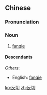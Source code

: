 ==Chinese==
{{zh-forms}}
{{wikipedia|lang=zh}}

===Pronunciation===
{{zh-pron
|m=fǎnqiè
|c=faan1 cit3,faan2 cit3
|cat=n
}}

===Noun===
{{zh-noun}}

# [[fanqie]]

====Descendants====
{{CJKV|反切|はんせつ|반절|phiên thiết}}
''Others'':
* English: [[fanqie]]

{{zh-cat|Lexicography}}

[[ko:反切]]
[[zh:反切]]